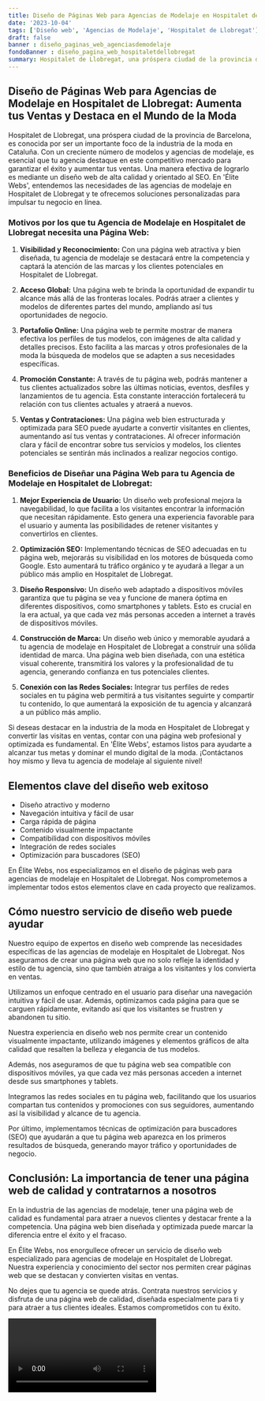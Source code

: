 ```yaml
---
title: Diseño de Páginas Web para Agencias de Modelaje en Hospitalet de Llobregat
date: '2023-10-04'
tags: ['Diseño web', 'Agencias de Modelaje', 'Hospitalet de Llobregat']
draft: false
banner : diseño_paginas_web_agenciasdemodelaje
fondoBanner : diseño_pagina_web_hospitaletdellobregat
summary: Hospitalet de Llobregat, una próspera ciudad de la provincia de Barcelona, es conocida por ser un importante foco de la industria de la moda en Cataluña. Con un creciente número de modelos y agencias de modelaje, es esencial que tu agencia destaque en este competitivo mercado para garantizar el éxito y aumentar tus ventas. Una manera efectiva de lograrlo es mediante un diseño web de alta calidad y orientado al SEO. En 'Élite Webs', entendemos las necesidades de las agencias de modelaje en Hospitalet de Llobregat y te ofrecemos soluciones personalizadas para impulsar tu negocio en línea.
---
```


## **Diseño de Páginas Web para Agencias de Modelaje en Hospitalet de Llobregat: Aumenta tus Ventas y Destaca en el Mundo de la Moda**

Hospitalet de Llobregat, una próspera ciudad de la provincia de Barcelona, es conocida por ser un importante foco de la industria de la moda en Cataluña. Con un creciente número de modelos y agencias de modelaje, es esencial que tu agencia destaque en este competitivo mercado para garantizar el éxito y aumentar tus ventas. Una manera efectiva de lograrlo es mediante un diseño web de alta calidad y orientado al SEO. En 'Élite Webs', entendemos las necesidades de las agencias de modelaje en Hospitalet de Llobregat y te ofrecemos soluciones personalizadas para impulsar tu negocio en línea.

### **Motivos por los que tu Agencia de Modelaje en Hospitalet de Llobregat necesita una Página Web:**

1. **Visibilidad y Reconocimiento:** Con una página web atractiva y bien diseñada, tu agencia de modelaje se destacará entre la competencia y captará la atención de las marcas y los clientes potenciales en Hospitalet de Llobregat.

2. **Acceso Global:** Una página web te brinda la oportunidad de expandir tu alcance más allá de las fronteras locales. Podrás atraer a clientes y modelos de diferentes partes del mundo, ampliando así tus oportunidades de negocio.

3. **Portafolio Online:** Una página web te permite mostrar de manera efectiva los perfiles de tus modelos, con imágenes de alta calidad y detalles precisos. Esto facilita a las marcas y otros profesionales de la moda la búsqueda de modelos que se adapten a sus necesidades específicas.

4. **Promoción Constante:** A través de tu página web, podrás mantener a tus clientes actualizados sobre las últimas noticias, eventos, desfiles y lanzamientos de tu agencia. Esta constante interacción fortalecerá tu relación con tus clientes actuales y atraerá a nuevos.

5. **Ventas y Contrataciones:** Una página web bien estructurada y optimizada para SEO puede ayudarte a convertir visitantes en clientes, aumentando así tus ventas y contrataciones. Al ofrecer información clara y fácil de encontrar sobre tus servicios y modelos, los clientes potenciales se sentirán más inclinados a realizar negocios contigo.

### **Beneficios de Diseñar una Página Web para tu Agencia de Modelaje en Hospitalet de Llobregat:**

1. **Mejor Experiencia de Usuario:** Un diseño web profesional mejora la navegabilidad, lo que facilita a los visitantes encontrar la información que necesitan rápidamente. Esto genera una experiencia favorable para el usuario y aumenta las posibilidades de retener visitantes y convertirlos en clientes.

2. **Optimización SEO:** Implementando técnicas de SEO adecuadas en tu página web, mejorarás su visibilidad en los motores de búsqueda como Google. Esto aumentará tu tráfico orgánico y te ayudará a llegar a un público más amplio en Hospitalet de Llobregat.

3. **Diseño Responsivo:** Un diseño web adaptado a dispositivos móviles garantiza que tu página se vea y funcione de manera óptima en diferentes dispositivos, como smartphones y tablets. Esto es crucial en la era actual, ya que cada vez más personas acceden a internet a través de dispositivos móviles.

4. **Construcción de Marca:** Un diseño web único y memorable ayudará a tu agencia de modelaje en Hospitalet de Llobregat a construir una sólida identidad de marca. Una página web bien diseñada, con una estética visual coherente, transmitirá los valores y la profesionalidad de tu agencia, generando confianza en tus potenciales clientes.

5. **Conexión con las Redes Sociales:** Integrar tus perfiles de redes sociales en tu página web permitirá a tus visitantes seguirte y compartir tu contenido, lo que aumentará la exposición de tu agencia y alcanzará a un público más amplio.

Si deseas destacar en la industria de la moda en Hospitalet de Llobregat y convertir las visitas en ventas, contar con una página web profesional y optimizada es fundamental. En 'Élite Webs', estamos listos para ayudarte a alcanzar tus metas y dominar el mundo digital de la moda. ¡Contáctanos hoy mismo y lleva tu agencia de modelaje al siguiente nivel!

<GifSeo />

<Cta />

## Elementos clave del diseño web exitoso

- Diseño atractivo y moderno
- Navegación intuitiva y fácil de usar
- Carga rápida de página
- Contenido visualmente impactante
- Compatibilidad con dispositivos móviles
- Integración de redes sociales
- Optimización para buscadores (SEO)

En Élite Webs, nos especializamos en el diseño de páginas web para agencias de modelaje en Hospitalet de Llobregat. Nos comprometemos a implementar todos estos elementos clave en cada proyecto que realizamos.

## Cómo nuestro servicio de diseño web puede ayudar

Nuestro equipo de expertos en diseño web comprende las necesidades específicas de las agencias de modelaje en Hospitalet de Llobregat. Nos aseguramos de crear una página web que no solo refleje la identidad y estilo de tu agencia, sino que también atraiga a los visitantes y los convierta en ventas.

Utilizamos un enfoque centrado en el usuario para diseñar una navegación intuitiva y fácil de usar. Además, optimizamos cada página para que se carguen rápidamente, evitando así que los visitantes se frustren y abandonen tu sitio.

Nuestra experiencia en diseño web nos permite crear un contenido visualmente impactante, utilizando imágenes y elementos gráficos de alta calidad que resalten la belleza y elegancia de tus modelos.

Además, nos aseguramos de que tu página web sea compatible con dispositivos móviles, ya que cada vez más personas acceden a internet desde sus smartphones y tablets.

Integramos las redes sociales en tu página web, facilitando que los usuarios compartan tus contenidos y promociones con sus seguidores, aumentando así la visibilidad y alcance de tu agencia.

Por último, implementamos técnicas de optimización para buscadores (SEO) que ayudarán a que tu página web aparezca en los primeros resultados de búsqueda, generando mayor tráfico y oportunidades de negocio.

## Conclusión: La importancia de tener una página web de calidad y contratarnos a nosotros

En la industria de las agencias de modelaje, tener una página web de calidad es fundamental para atraer a nuevos clientes y destacar frente a la competencia. Una página web bien diseñada y optimizada puede marcar la diferencia entre el éxito y el fracaso.

En Élite Webs, nos enorgullece ofrecer un servicio de diseño web especializado para agencias de modelaje en Hospitalet de Llobregat. Nuestra experiencia y conocimiento del sector nos permiten crear páginas web que se destacan y convierten visitas en ventas.

No dejes que tu agencia se quede atrás. Contrata nuestros servicios y disfruta de una página web de calidad, diseñada especialmente para ti y para atraer a tus clientes ideales. Estamos comprometidos con tu éxito.

<Video />

<CtaBot job='Agencias de Modelaje' city='Hospitalet de Llobregat'/>

<Gmaps query='Hospitalet de Llobregat+españa+maps' />